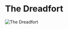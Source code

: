

# The Dreadfort

<Image src="https://cdn.sanity.io/images/1as7cn02/production/1e7845299c5206b5719dde6dc95324892a3ca506-1920x1017.jpg?w=976&h=350&fit=crop&crop=center&auto=format" alt="The Dreadfort" width={976} height={350}  />

<ProjectDetails
  region="North"
  house="House Bolton"
  type="Castle"
  status="In Progress"
  warp="/warp dreadfort"
  projectLead="SMP"
  dateStarted="May 28, 2019"
  dateCompleted="Invalid Date"
/>

